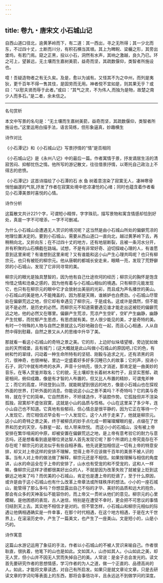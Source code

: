 ```yaml
---
---
---
```

title: 卷九・唐宋文 小石城山记
---

自西山道口径北，逾黄茅岭而下，有二道：其一西出，寻之无所得；其一少北而东，不过四十丈，土断而川分，有积石横当其垠。其上为睥睨、梁欐之形，其旁出堡坞，有若门焉。窥之正黑，投以小石，洞然有水声，其响之激越，良久乃已。环之可上，望甚远，无土壤而生嘉树美箭，益奇而坚，其疏数偃仰，类智者所施设也。

噫！吾疑造物者之有无久矣。及是，愈以为诚有。又怪其不为之中州，而列是夷狄，更千百年不得一售其伎，是固劳而无用。神者傥不宜如是，则其果无乎？或曰：“以慰夫贤而辱于此者。”或曰：“其气之灵，不为伟人,而独为是物，故楚之南少人而多石。”是二者，余未信之。

----------------

名句赏析

本文中写景的名句是：“无土壤而生嘉树美箭，益奇而坚，其疏数偃仰，类智者所施设也。”这里运用白描手法，语言简练，但形象逼真，妙趣横生

诗作对比

《小石潭记》和《小石城山记》写景抒情的“情”是否相同

《小石城山记》是《永州八记》中的最后一篇。作者寓情于景，抒发谪居生活的清寂苦闷、抑郁忧伤之情。他所写的游记散文，往往借景抒情，以寄托自己政治上不得志的悲愤。

《小石潭记》这首诗描绘了小石潭的石 水 鱼 树着意渲染了寂寞无人，凄神寒骨 悄怆幽邃的气氛,抒发了作者在寂寞处境中悲凉凄怆的心绪；同时也蕴含着作者看见小石潭美景时喜悦的心情。

诗作分析

这篇散文共计221个字，可谓短小精悍，字字珠玑，描写景物和寓含情感却恰到好处，真是一字不可增添，一字不可删减。

为什么小石城山会遭遇无人赏识的境况呢？这当然是由小石城山所处的偏僻荒凉的地理位置决定的。要到小石城山，需要从西山道口一直向北，越过黄茅岭下去，再稍稍向北，又折向东；在不过四十丈的地方，还有地层断裂，且被一条河水分开，并有积聚的山石横截在路端。试想，不是有非常好奇、迫切探峻心理的人，有谁愿意到这里来呢？有谁想到这里来呢？又有谁能和这小山产生心理共鸣呢？也只有柳宗元，也只有被贬的柳宗元。他从唐朝的都城长安走来，眼睛一亮，发现了荒野僻郊的小石城山，发现了它非同寻常的美。

柳宗元的眼光是独具慧智的，因为他有自己仕途坎坷的经历；柳宗元的胸怀是饱含怜惜之情和沧桑之感的，因为他有着与小石城山相似的境遇。只有柳宗元能发现它，也只有在柳宗元的眼中它才会放射出美丽的光彩，而且成为声名播世的美山。小石城山的美是他人不能掩盖的，因为那是天赐，谁嫉妒也白费劲。小石城山尽管处在偏僻荒远之地，但它却有幸遇见了柳宗元，于是成名。这或许是偶然，但不能说不是必然，是历史的必然。而柳宗元不知道需要遇见谁才能走出这被贬的偏僻荒远之地，他的必然又在哪里。偏僻产生荒凉，荒凉产生空旷，空旷产生幽静，幽静产生忧郁，而忧郁产生思虑，有思虑就有美。世人很少能见的美，才是奇特的美。有时一个特殊的人物与自然之景就这么巧妙地融合在一起，而且心心相通，人从自然中得到慰藉，自然之景又从人的思维中升华了美。

那就看一看这小石城山的奇特之景之美。它的形，上边好似垛墙望楼，旁边犹如耸出的天然城堡，且有城门；(这大概就是此山叫做小石城山的原因吧。)它的色，有树和竹的翠绿，闪动着一种生命所特有的坚韧、刚毅与追求之光，还有浓黑的洞穴，很神奇，也很神秘，里边一定盛着好多好多沉睡已久的故事；它的声，投进小石子，洞穴中就有咚咚的水声，声音十分响亮，很久才消逝，那肯定是一曲美妙的音乐，在等人赏鉴并取名；它的貌，无土壤却生长着树木和竹子，且坚实葱郁，疏密相间，俯仰成趣，像是有才智的人布置的，但又比人布置的精妙，可谓鬼斧神工；而它的高度，环绕登到山顶，就能眺望到很远的地方，像是小石城山也在探视外面的世界，打听外面的消息。你能说这小山之景不美吗？不奇特吗？它的美与奇特，就在于它的简单。它自然质朴，不矫揉造作，不装腔作势。它孤独但并不渲染孤独，寂寞却不虚张寂寞，这就是小山的品质与性格。小山在这里呆了多少年，连小山自己也不知道。它真地有些郁闷，但心情总是很平静的，因为它正在等待一个人发现它，而它相信迟早会有一个人发现它。这个人终于走来了，他就是柳宗元。这小山的奇特之景之美，终于被柳氏的妙手点化成一颗璀璨耀眼的星，点缀在了世界和历史的天空，与群星一起，给人带来欣悦。 而这小小的石城山，没有被上帝安排在繁华喧闹的中原，却被安置在偏僻荒远之地，是上帝有意考验它的耐力与意志吗，还是想看看到底是哪位贤达智人首先发现它呢？那个所谓的上帝究竟存在不存在呢？柳宗元的说法似乎有些自相矛盾。他先说更加相信这一切有上帝的特意安排，却又对上帝这样的安排不理解，觉得上帝不应该做千百年的美景不被人识的事。当有人对上帝的做法做了解释，柳宗元还是不相信。如果按理解与相信的角度讲，山水的命运全在乎上帝的安排了，山水也有受宠的和不受宠的，这和人一样嘛，像柳宗元这样才德都很美好出众的人，不就是因为改革失败了就被皇上贬到这僻远之地来了吗？而优美的小石城山，肯定也是遭上帝的贬谪了，至于什么原因，或许是由于这小石城山也有什么改革上帝章法或所辖秩序的想法。小小的一座石城山，能管得了那么多吗？你想显露出自己不俗的才华、美好的品质和远大的抱负，那会有众多的天神圣仙不能容你的，而上帝又一贯听从他们的意见。柳宗元的心里模糊，是他困惑的表现，古人迷信，特别是在遭受不幸时，更会把不可思议的事情归结到天上去。其实他不相信才是对的。但不管怎样，小石城山和柳宗元相似的际遇让他俩相遇确实是一件幸事，在那个时代相遇，在这个地方相遇，于是在大千世界上，在滚滚历史中，产生了一篇美文，也产生了一座美山。文是短小的，山是小巧的。

诗作寓意

这篇山水游记运用了象征的手法，作者以小石城山的不被人赏识来喻自己。作者很耿直，很执着，他笔下的山也是如此。文如其人，山亦如其人。小山如此之美，却无人赏，但小山并不因无人赏而失掉自己的美。人常说：是金子总会发光的。读文首先要研究作者的思想情感，学习作者的为人之道，做一个正直的、品德高尚的人。如此，才能将文章读透，对自己有所启发。如果只是就文章论文章，只是去研读文章的字词句等表面上的东西，那将会事倍功半，且永远达不到做学问的深度。

